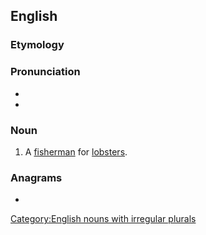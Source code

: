 ==English==

===Etymology===
{{suffix|en|lobster|man}}

===Pronunciation===
* {{IPA|/ˈlɒbstə(ɹ)mən/|lang=en}}
* {{audio|En-us-lobsterman.wav|Audio (US)|lang=en}}

===Noun===
{{en-noun|lobstermen}}

# A [[fisherman]] for [[lobster]]s.

===Anagrams===
* {{anagrams|en|a=abelmnorst|Lambertons|Lambertson}}

[[Category:English nouns with irregular plurals]]